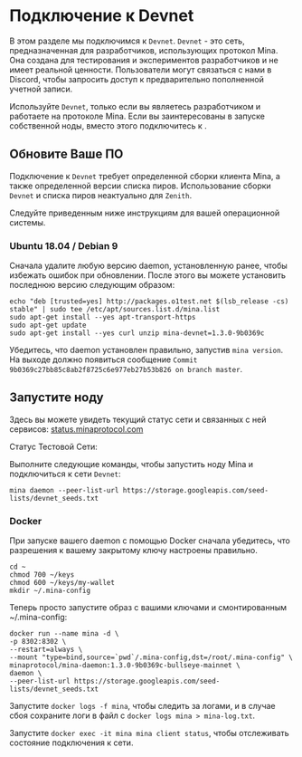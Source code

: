 
# Подключение к Devnet

В этом разделе мы подключимся к `Devnet`. `Devnet` - это сеть, предназначенная для разработчиков, использующих протокол Mina. Она создана для тестирования
и экспериментов разработчиков и не имеет реальной ценности. Пользователи могут связаться с нами в Discord, чтобы запросить доступ к предварительно пополненной учетной записи.

Используйте `Devnet`, только если вы являетесь разработчиком и работаете на протоколе Mina. Если вы заинтересованы в запуске собственной ноды, вместо этого подключитесь
к <DocLink copy="Mainnet RC" url="/node-operators/connecting" />.

## Обновите Ваше ПО

Подключение к `Devnet` требует определенной сборки клиента Mina, а также определенной версии списка пиров. Использование сборки `Devnet` и списка пиров неактуально для `Zenith`.

Следуйте приведенным ниже инструкциям для вашей операционной системы.

### Ubuntu 18.04 / Debian 9

Сначала удалите любую версию daemon, установленную ранее, чтобы избежать ошибок при обновлении. После этого вы можете установить последнюю версию следующим образом:

```
echo "deb [trusted=yes] http://packages.o1test.net $(lsb_release -cs) stable" | sudo tee /etc/apt/sources.list.d/mina.list
sudo apt-get install --yes apt-transport-https
sudo apt-get update
sudo apt-get install --yes curl unzip mina-devnet=1.3.0-9b0369c
```

Убедитесь, что daemon установлен правильно, запустив `mina version`. На выходе должно появиться сообщение `Commit 9b0369c27bb85c8ab2f8725c6e977eb27b53b826 on branch master`.

## Запустите ноду

<Alert kind="status">

Здесь вы можете увидеть текущий статус сети и связанных с ней сервисов: [status.minaprotocol.com](https://status.minaprotocol.com)

Статус Тестовой Сети: <StatusBadge service="Network" />

</Alert>

Выполните следующие команды, чтобы запустить ноду Mina и подключиться к сети `Devnet`:

```
mina daemon --peer-list-url https://storage.googleapis.com/seed-lists/devnet_seeds.txt
```

### Docker

При запуске вашего daemon с помощью Docker сначала убедитесь, что разрешения к вашему закрытому ключу настроены правильно.

```
cd ~
chmod 700 ~/keys
chmod 600 ~/keys/my-wallet
mkdir ~/.mina-config
```

Теперь просто запустите образ с вашими ключами и смонтированным ~/.mina-config:

```
docker run --name mina -d \
-p 8302:8302 \
--restart=always \
--mount "type=bind,source=`pwd`/.mina-config,dst=/root/.mina-config" \
minaprotocol/mina-daemon:1.3.0-9b0369c-bullseye-mainnet \
daemon \
--peer-list-url https://storage.googleapis.com/seed-lists/devnet_seeds.txt
```

Запустите `docker logs -f mina`, чтобы следить за логами, и в случае сбоя сохраните логи в файл с `docker logs mina > mina-log.txt`.

Запустите `docker exec -it mina mina client status`, чтобы отслеживать состояние подключения к сети.
